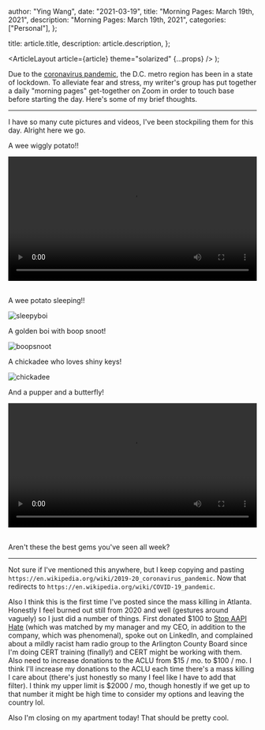 
  author: "Ying Wang",
  date: "2021-03-19",
  title: "Morning Pages: March 19th, 2021",
  description: "Morning Pages: March 19th, 2021",
  categories: ["Personal"],
};

  title: article.title,
  description: article.description,
};

  <ArticleLayout article={article} theme="solarized" {...props} />
);

Due to the [coronavirus
pandemic](https://en.wikipedia.org/wiki/2019-20_coronavirus_pandemic), the D.C.
metro region has been in a state of lockdown. To alleviate fear and stress, my
writer's group has put together a daily "morning pages" get-together on Zoom in
order to touch base before starting the day. Here's some of my brief thoughts.

---

I have so many cute pictures and videos, I've been stockpiling them for this
day. Alright here we go.

A wee wiggly potato!!

<!-- https://stackoverflow.com/a/26276254 -->

<video style="width: 100%; width: -moz-available; width: -webkit-fill-available; width: fill-available; max-width: 100%;" controls>
    <source src="/video/posts/2021/03/19/morning_pages_1.mp4" type="video/mp4">
    Your browser does not support HTML5 video.
</video>
<br/>
<br/>

A wee potato sleeping!!

![sleepyboi](/img/posts/2021/03/19/morning_pages_1.webp)

A golden boi with boop snoot!

![boopsnoot](/img/posts/2021/03/19/morning_pages_2.webp)

A chickadee who loves shiny keys!

![chickadee](/img/posts/2021/03/19/morning_pages_3.webp)

And a pupper and a butterfly!

<!-- https://stackoverflow.com/a/26276254 -->

<video style="width: 100%; width: -moz-available; width: -webkit-fill-available; width: fill-available; max-width: 100%;" controls>
    <source src="/video/posts/2021/03/19/morning_pages_2.mp4" type="video/mp4">
    Your browser does not support HTML5 video.
</video>
<br/>
<br/>

Aren't these the best gems you've seen all week?

---

Not sure if I've mentioned this anywhere, but I keep copying and pasting
`https://en.wikipedia.org/wiki/2019-20_coronavirus_pandemic`. Now that redirects
to `https://en.wikipedia.org/wiki/COVID-19_pandemic`.

Also I think this is the first time I've posted since the mass killing in
Atlanta. Honestly I feel burned out still from 2020 and well (gestures around
vaguely) so I just did a number of things. First donated $100 to [Stop AAPI
Hate](https://stopaapihate.org/) (which was matched by my manager and my CEO, in
addition to the company, which was phenomenal), spoke out on LinkedIn, and
complained about a mildly racist ham radio group to the Arlington County Board
since I'm doing CERT training (finally!) and CERT might be working with them.
Also need to increase donations to the ACLU from $15 / mo. to $100 / mo. I think
I'll increase my donations to the ACLU each time there's a mass killing I care
about (there's just honestly so many I feel like I have to add that filter). I
think my upper limit is $2000 / mo, though honestly if we get up to that number
it might be high time to consider my options and leaving the country lol.

Also I'm closing on my apartment today! That should be pretty cool.
